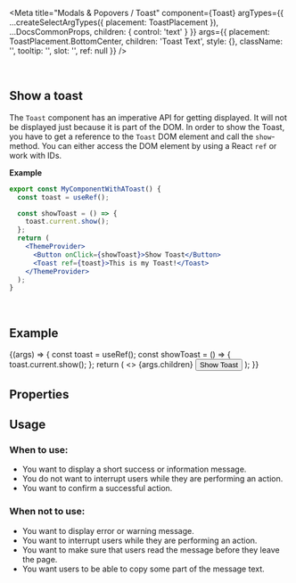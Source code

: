 
<Meta
  title="Modals & Popovers / Toast"
  component={Toast}
  argTypes={{
    ...createSelectArgTypes({ placement: ToastPlacement }),
    ...DocsCommonProps,
    children: { control: 'text' }
  }}
  args={{
    placement: ToastPlacement.BottomCenter,
    children: 'Toast Text',
    style: {},
    className: '',
    tooltip: '',
    slot: '',
    ref: null
  }}
/>

<DocsHeader />
<br />

## Show a toast

The `Toast` component has an imperative API for getting displayed. It will not be displayed just because it is part of the DOM.
In order to show the Toast, you have to get a reference to the `Toast` DOM element and call the `show`-method.
You can either access the DOM element by using a React `ref` or work with IDs.

**Example**

```jsx
export const MyComponentWithAToast() {
  const toast = useRef();

  const showToast = () => {
    toast.current.show();
  };
  return (
    <ThemeProvider>
      <Button onClick={showToast}>Show Toast</Button>
      <Toast ref={toast}>This is my Toast!</Toast>
    </ThemeProvider>
  );
}
```

<br />

## Example

<Canvas>
  <Story name="Default">
    {(args) => {
      const toast = useRef();
      const showToast = () => {
        toast.current.show();
      };
      return (
        <>
          <Toast ref={toast} duration={args.duration} placement={args.placement}>
            {args.children}
          </Toast>
          <Button onClick={showToast}>Show Toast</Button>
        </>
      );
    }}
  </Story>
</Canvas>

## Properties

<ArgsTable story="." />

## Usage

### When to use:

- You want to display a short success or information message.
- You do not want to interrupt users while they are performing an action.
- You want to confirm a successful action.

### When not to use:

- You want to display error or warning message.
- You want to interrupt users while they are performing an action.
- You want to make sure that users read the message before they leave the page.
- You want users to be able to copy some part of the message text.
